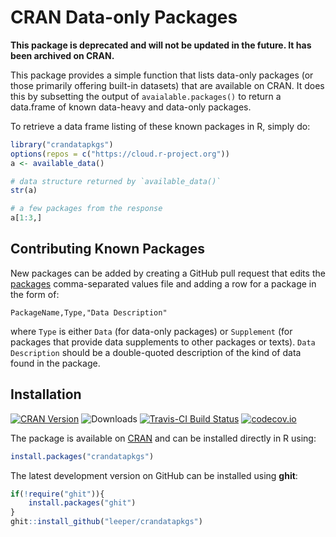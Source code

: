 # CRAN Data-only Packages

**This package is deprecated and will not be updated in the future. It has been archived on CRAN.**

This package provides a simple function that lists data-only packages (or those primarily offering built-in datasets) that are available on CRAN. It does this by subsetting the output of `avaialable.packages()` to return a data.frame of known data-heavy and data-only packages.

To retrieve a data frame listing of these known packages in R, simply do:

```r
library("crandatapkgs")
options(repos = c("https://cloud.r-project.org"))
a <- available_data()

# data structure returned by `available_data()`
str(a)

# a few packages from the response
a[1:3,]
```

## Contributing Known Packages ##

New packages can be added by creating a GitHub pull request that edits the [packages](https://github.com/leeper/crandatapkgs/blob/master/inst/packages/packages) comma-separated values file and adding a row for a package in the form of:

```
PackageName,Type,"Data Description"
```

where `Type` is either `Data` (for data-only packages) or `Supplement` (for packages that provide data supplements to other packages or texts). `Data Description` should be a double-quoted description of the kind of data found in the package.


## Installation ##

[![CRAN Version](http://www.r-pkg.org/badges/version/crandatapkgs)](https://cran.r-project.org/package=crandatapkgs)
![Downloads](http://cranlogs.r-pkg.org/badges/crandatapkgs)
[![Travis-CI Build Status](https://travis-ci.org/leeper/crandatapkgs.png?branch=master)](https://travis-ci.org/leeper/crandatapkgs)
[![codecov.io](http://codecov.io/github/leeper/crandatapkgs/coverage.svg?branch=master)](http://codecov.io/github/leeper/crandatapkgs?branch=master)

The package is available on [CRAN](https://cran.r-project.org/package=crandatapkgs) and can be installed directly in R using:

```R
install.packages("crandatapkgs")
```

The latest development version on GitHub can be installed using **ghit**:

```R
if(!require("ghit")){
    install.packages("ghit")
}
ghit::install_github("leeper/crandatapkgs")
```

